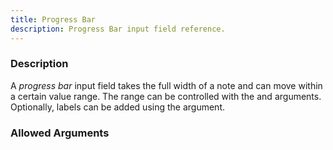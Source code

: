 ```yaml
---
title: Progress Bar
description: Progress Bar input field reference.
---
```



<InputFieldInfo type={InputFieldType.PROGRESS_BAR}></InputFieldInfo>

### Description

A _progress bar_ input field takes the full width of a note and can move within a certain value range.
The range can be controlled with the <InputFieldArgumentLink type={InputFieldArgumentType.MIN_VALUE}></InputFieldArgumentLink>
and <InputFieldArgumentLink type={InputFieldArgumentType.MAX_VALUE}></InputFieldArgumentLink> arguments.
Optionally, labels can be added using the <InputFieldArgumentLink type={InputFieldArgumentType.ADD_LABELS}></InputFieldArgumentLink> argument.

### Allowed Arguments

<InputFieldAllowedArguments type={InputFieldType.PROGRESS_BAR}></InputFieldAllowedArguments>
